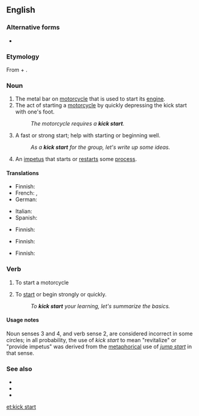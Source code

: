 {{also|kickstart|kick-start}}
==English==
{{wikipedia}}

===Alternative forms===
* {{l|en|kick-start}}

===Etymology===
From {{m|en|kick}} + {{m|en|start}}.

===Noun===
{{en-noun|kick starts}}

# The metal bar on [[motorcycle]] that is used to start its [[engine]].
# The act of starting a [[motorcycle]] by quickly depressing the kick start with one's foot.
#: ''The motorcycle requires a '''kick start'''.''
# A fast or strong start; help with starting or beginning well.
#: ''As a '''kick start''' for the group, let's write up some ideas.''
# An [[impetus]] that starts or [[restart]]s some [[process]].

====Translations====
{{trans-top|the metal bar on motorcycle}}
* Finnish: {{t|fi|käynnistyspoljin}}
* French: {{t|fr|démarreur au pied|m}}, {{t|fr|pédale de mise en marche|m}}
* German: {{t|de|Kickstarter|m}}
{{trans-mid}}
* Italian: {{t|it|impianto di avviamento|m}}
* Spanish: {{t|es|pedal de arranque|m}}
{{trans-bottom}}

{{trans-top|the act of starting a motorcycle}}
* Finnish: {{t|fi|käynnistyspotku}}
{{trans-mid}}
{{trans-bottom}}

{{trans-top|a fast or strong start}}
* Finnish: {{t|fi|käynnistyspotku}}
{{trans-mid}}
{{trans-bottom}}

{{trans-top|an impetus that starts a process}}
* Finnish: {{t+|fi|käynnistys}}
{{trans-mid}}
{{trans-bottom}}

{{trans-top|a boot disk}}
{{trans-mid}}
{{trans-bottom}}

===Verb===
{{en-verb}}

# {{lb|en|transitive}} To start a motorcycle
# {{lb|en|transitive}} To [[start]] or begin strongly or quickly.
#: ''To '''kick start''' your learning, let's summarize the basics.''

====Usage notes====
Noun senses 3 and 4, and verb sense 2, are considered incorrect in some circles; in all probability, the use of ''kick start'' to mean "revitalize" or "provide impetus" was derived from the [[metaphor]]ical use of ''[[jump start]]'' in that sense.

===See also===
* {{l|en|head start}}
* {{l|en|jump start}}
* {{l|en|kick off}}

[[et:kick start]]